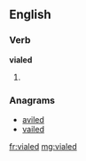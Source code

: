 ==English==

===Verb===
'''vialed'''

# {{past of|[[vial]]}}

===Anagrams===
* [[aviled#English|aviled]]
* [[vailed#English|vailed]]

[[fr:vialed]]
[[mg:vialed]]